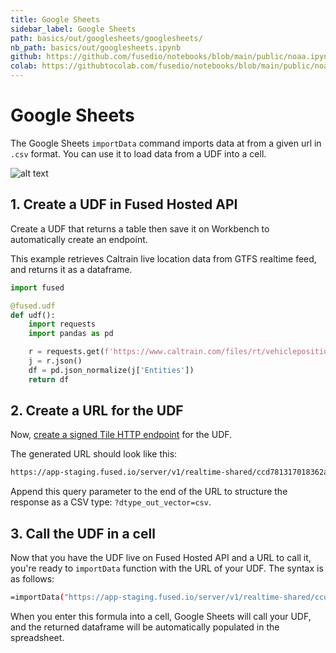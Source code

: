 ```yaml
---
title: Google Sheets
sidebar_label: Google Sheets
path: basics/out/googlesheets/googlesheets/
nb_path: basics/out/googlesheets.ipynb
github: https://github.com/fusedio/notebooks/blob/main/public/noaa.ipynb
colab: https://githubtocolab.com/fusedio/notebooks/blob/main/public/noaa.ipynb
---
```



<LinkButtons
  githubUrl="https://github.com/fusedio/notebooks/blob/main/public/noaa.ipynb"
  colabUrl="https://githubtocolab.com/fusedio/notebooks/blob/main/public/noaa.ipynb"
/>

# Google Sheets

The Google Sheets `importData` command imports data at from a given url in `.csv`
format. You can use it to load data from a UDF into a cell.

![alt text](https://fused-magic.s3.us-west-2.amazonaws.com/docs_assets/gifs/google_sheets.gif)

## 1. Create a UDF in Fused Hosted API

Create a UDF that returns a table then save it on Workbench to automatically create an
endpoint.

This example retrieves Caltrain live location data from GTFS realtime feed, and returns
it as a dataframe.

```python
import fused 

@fused.udf
def udf():
    import requests
    import pandas as pd

    r = requests.get(f'https://www.caltrain.com/files/rt/vehiclepositions/CT.json')
    j = r.json()
    df = pd.json_normalize(j['Entities'])
    return df
```

## 2. Create a URL for the UDF

Now,
[create a signed Tile HTTP endpoint](/docs/hosted-api/hosted-api-overview#tile-http-endpoints)
for the UDF.

The generated URL should look like this:

```bash
https://app-staging.fused.io/server/v1/realtime-shared/ccd781317018362a6966c9f12b27e95f1fe2fd88ff339de90eb9ac35b87cf439/run/file
```

Append this query parameter to the end of the URL to structure the response as a CSV
type: `?dtype_out_vector=csv`.

## 3. Call the UDF in a cell

Now that you have the UDF live on Fused Hosted API and a URL to call it, you're ready to
`importData` function with the URL of your UDF. The syntax is as follows:

```bash
=importData("https://app-staging.fused.io/server/v1/realtime-shared/ccd781317018362a6966c9f12b27e95f1fe2fd88ff339de90eb9ac35b87cf439/run/file?dtype_out_vector=csv")
```

When you enter this formula into a cell, Google Sheets will call your UDF, and the
returned dataframe will be automatically populated in the spreadsheet.

```python

```

